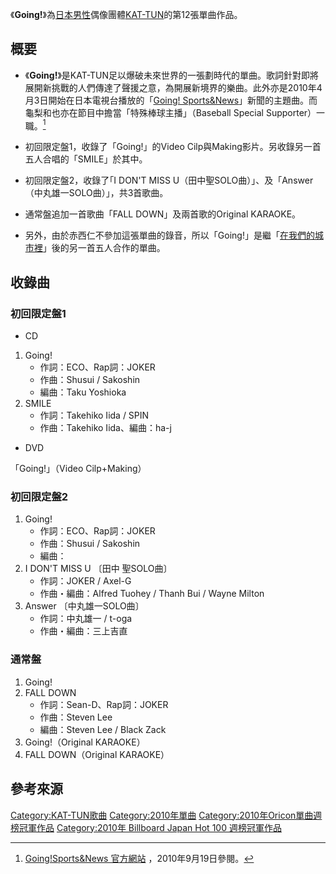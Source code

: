 {{Infobox Single
| Name        = Going!
| Artist      = [[KAT-TUN|KAT-TUN]]
| Released    = 2010年5月12日
| Genre       = [[J-POP|J-POP]]
| Label       = [[J_Storm|J-One Records]]
| Producer    = 
| Chart position = * 週最高排名第1名（[[Oricon|Oricon]]）
* 2010年5月度月排名第3名（Oricon）
* 2010年度上半期排名第7名（Oricon）
| Last single  = [[Love_yourself～喜歡你所討厭的你～|Love yourself～喜歡你所討厭的你～]] <br />（2010年）
| This single  = ''' Going!''' <br />（2010年）
| Next single  = [[CHANGE_UR_WORLD|CHANGE UR WORLD]] <br />（2010年）
}}

《'''Going!'''》為[[日本|日本]][[男性|男性]]偶像團體[[KAT-TUN|KAT-TUN]]的第12張單曲作品。

== 概要 ==
*《'''Going!'''》是KAT-TUN足以爆破未來世界的一張劃時代的單曲。歌詞針對即將展開新挑戰的人們傳達了聲援之意，為開展新境界的樂曲。此外亦是2010年4月3日開始在日本電視台播放的「[[Going!_Sports&News|Going! Sports&News]]」新聞的主題曲。而龜梨和也亦在節目中擔當「特殊棒球主播」（Baseball Special Supporter）一職。<ref name="Going!Sports&News 官方網站">[http://www.ntv.co.jp/going/cast.html Going!Sports&News 官方網站] {{Wayback|url=http://www.ntv.co.jp/going/cast.html |date=20100831231203 }}，2010年9月19日參閱。</ref>

*初回限定盤1，收錄了「Going!」的Video Cilp與Making影片。另收錄另一首五人合唱的「SMILE」於其中。

*初回限定盤2，收錄了｢I DON'T MISS U（田中聖SOLO曲）｣、及「Answer（中丸雄一SOLO曲）」，共3首歌曲。

*通常盤追加一首歌曲「FALL DOWN」及兩首歌的Original KARAOKE。

*另外，由於赤西仁不參加這張單曲的錄音，所以「Going!」是繼「[[在我們的城市裡|在我們的城市裡]]」後的另一首五人合作的單曲。

== 收錄曲 ==
=== 初回限定盤1 ===
* CD
# Going! 
#* 作詞：ECO、Rap詞：JOKER
#* 作曲：Shusui / Sakoshin
#* 編曲：Taku Yoshioka
# SMILE  
#* 作詞：Takehiko Iida / SPIN
#* 作曲：Takehiko Iida、編曲：ha-j

* DVD
「Going!」（Video Cilp+Making）

=== 初回限定盤2 ===
# Going! 
#* 作詞：ECO、Rap詞：JOKER
#* 作曲：Shusui / Sakoshin
#* 編曲：{{lang|ja|吉岡たく}}
# I DON'T MISS U 〔田中 聖SOLO曲〕
#* 作詞：JOKER / Axel-G
#* 作曲・編曲：Alfred Tuohey / Thanh Bui / Wayne Milton
# Answer 〔中丸雄一SOLO曲〕
#* 作詞：中丸雄一 / t-oga
#* 作曲・編曲：三上吉直

=== 通常盤 ===
# Going! 
# FALL DOWN  
#* 作詞：Sean-D、Rap詞：JOKER
#* 作曲：Steven Lee
#* 編曲：Steven Lee / Black Zack
# Going!（Original KARAOKE）
# FALL DOWN（Original KARAOKE）

== 參考來源 ==
{{reflist}}

{{KAT-TUN}}
{{Oricon單曲週榜冠軍 (2010年)|2010年5月24日}}
{{Billboard JAPAN Hot 100 週榜冠軍 (2010年)|2010年5月24日}}

{{DEFAULTSORT:Going!}}
[[Category:KAT-TUN歌曲|Category:KAT-TUN歌曲]]
[[Category:2010年單曲|Category:2010年單曲]]
[[Category:2010年Oricon單曲週榜冠軍作品|Category:2010年Oricon單曲週榜冠軍作品]]
[[Category:2010年_Billboard_Japan_Hot_100_週榜冠軍作品|Category:2010年 Billboard Japan Hot 100 週榜冠軍作品]]